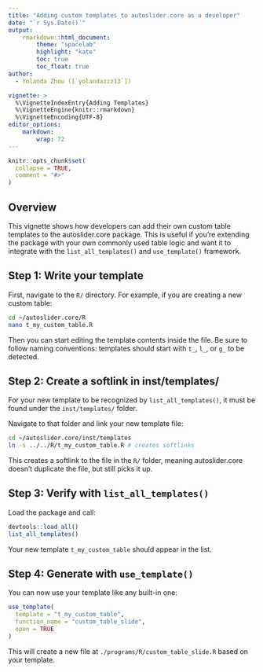 ```yaml
---
title: "Adding custom templates to autoslider.core as a developer"
date: "`r Sys.Date()`"
output:
    rmarkdown::html_document:
        theme: "spacelab"
        highlight: "kate"
        toc: true
        toc_float: true
author: 
  - Yolanda Zhou ([`yolandazzz13`])

vignette: >
  %\VignetteIndexEntry{Adding Templates}
  %\VignetteEngine{knitr::rmarkdown}
  %\VignetteEncoding{UTF-8}
editor_options:
    markdown:
        wrap: 72
---
```




```r
knitr::opts_chunk$set(
  collapse = TRUE,
  comment = "#>"
)
```


## Overview

This vignette shows how developers can add their own custom table templates to the autoslider.core package. This is useful if you're extending the package with your own commonly used table logic and want it to integrate with the `list_all_templates()` and `use_template()` framework.

## Step 1: Write your template

First, navigate to the `R/` directory. For example, if you are creating a new custom table:

```bash
cd ~/autoslider.core/R
nano t_my_custom_table.R

```
Then you can start editing the template contents inside the file. Be sure to follow naming conventions: templates should start with `t_`, `l_`, or `g_` to be detected.

## Step 2: Create a softlink in inst/templates/

For your new template to be recognized by `list_all_templates()`, it must be found under the `inst/templates/` folder.

Navigate to that folder and link your new template file:

```bash
cd ~/autoslider.core/inst/templates
ln -s ../../R/t_my_custom_table.R # creates softlinks
```
This creates a softlink to the file in the `R/` folder, meaning autoslider.core doesn't duplicate the file, but still picks it up.


## Step 3: Verify with `list_all_templates()`

Load the package and call:

```r
devtools::load_all()
list_all_templates()
```

Your new template `t_my_custom_table` should appear in the list.

## Step 4: Generate with `use_template()`

You can now use your template like any built-in one:

```r
use_template(
  template = "t_my_custom_table",
  function_name = "custom_table_slide",
  open = TRUE
)
```

This will create a new file at `./programs/R/custom_table_slide.R` based on your template.



